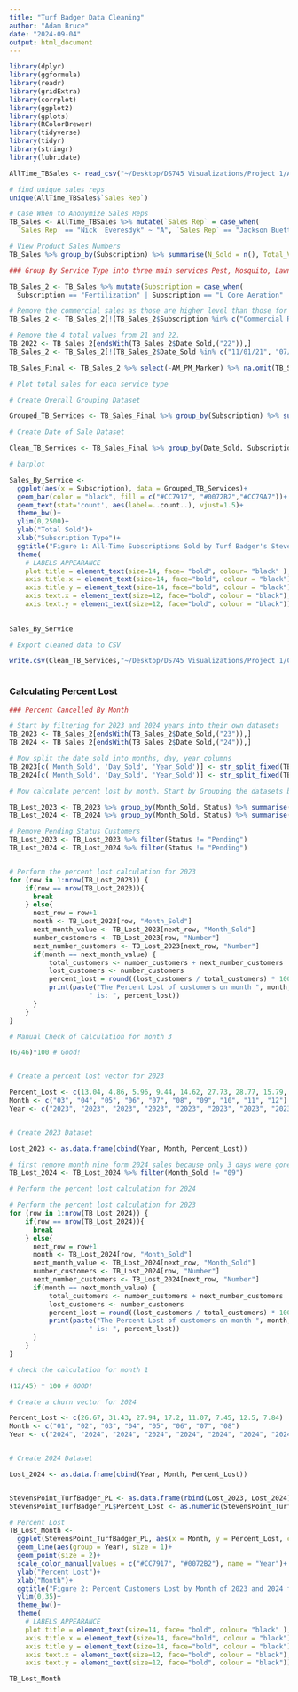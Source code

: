 ```yaml
---
title: "Turf Badger Data Cleaning"
author: "Adam Bruce"
date: "2024-09-04"
output: html_document
---
```


```r
library(dplyr)
library(ggformula)
library(readr)
library(gridExtra)
library(corrplot)
library(ggplot2)
library(gplots)
library(RColorBrewer)
library(tidyverse)
library(tidyr)
library(stringr)
library(lubridate)
```


```r
AllTime_TBSales <- read_csv("~/Desktop/DS745 Visualizations/Project 1/AllTime_TBSales.csv")

# find unique sales reps
unique(AllTime_TBSales$`Sales Rep`)

# Case When to Anonymize Sales Reps
TB_Sales <- AllTime_TBSales %>% mutate(`Sales Rep` = case_when(
  `Sales Rep` == "Nick  Everesdyk" ~ "A", `Sales Rep` == "Jackson Buettner" ~ "B", `Sales Rep` == "James Bruce" ~ "C", `Sales Rep` == "Malachi Ecker" ~ "D", `Sales Rep` == "Graham Buettner" ~ "E", `Sales Rep` == "Reed Harrington" ~ "F", `Sales Rep` == "Iver Stenberg" | `Sales Rep` == "IVER STERNBERG"  ~ "F", `Sales Rep` == "Josh Riley" ~ "G", `Sales Rep` == "Zander Zima" ~ "H", `Sales Rep` == "Mason Lawlis" ~ "I", `Sales Rep` == "John Hatz" ~ "J", `Sales Rep` == "Garrison Hinkens" ~ "K", `Sales Rep` == "Charlie Cassidy" ~ "L", `Sales Rep` == "Luke Knudtson" ~ "M", `Sales Rep` == "David Mosse" ~ "N", `Sales Rep` == "Kendra  Matsche" ~ "O", `Sales Rep` == "Kha Vang" ~ "P", `Sales Rep` == "Jack Drephal" ~ "Q", `Sales Rep` == "Ethan Hoc" ~ "R", `Sales Rep` == "Mason Lawlis la crosse" ~ "S", `Sales Rep` == "Sully  Scherber" ~ "T", `Sales Rep` == "Jordan Miller" ~ "U", `Sales Rep` == "Chandler Husbye" ~ "V", `Sales Rep` == "Ben Eastlund" ~ "W", `Sales Rep` == "Jordan  Mayhak" ~ "X", `Sales Rep` == "Danny  Garcia" ~ "Y", `Sales Rep` == "Dylan Saylor" ~ "Z", `Sales Rep` == "Gavin Geurts" ~ "AA", `Sales Rep` == "Conner Cvar" ~ "BB", `Sales Rep` == "LOGAN BORNEMAN" ~ "CC", `Sales Rep` == "Ryan Reynolds" ~ "DD", `Sales Rep` == "Alex Miller" ~ "EE", `Sales Rep` == "Devon  Eickhoff" | `Sales Rep` == "Devon E" ~ "FF", `Sales Rep` == "Andrew Eastlund" ~ "GG", `Sales Rep` == "Heidi Alexander" ~ "HH", `Sales Rep` == "Lillian  Stenberg" ~ "II", `Sales Rep` == "Anthony Seymour" ~ "JJ", `Sales Rep` == "Cody Damitz" ~ "KK", `Sales Rep` == "Jeremy Olson" ~ "LL", `Sales Rep` == "Aaron J" ~ "MM", `Sales Rep` == "Evan  J" ~ "NN", `Sales Rep` == "Jalen D" ~ "OO", `Sales Rep` == "Steve Macherey" ~ "PP", `Sales Rep` == "Henry L" ~ "QQ", `Sales Rep` == "Paul B" ~ "RR", `Sales Rep` == "Mat Abajian" ~ "SS", `Sales Rep` == "Dylan Deal" ~ "TT")) %>% separate_wider_delim(`Date Sold`, delim = " ", names = c("Date_Sold", "Time_Sold", "AM_PM_Marker"))

# View Product Sales Numbers
TB_Sales %>% group_by(Subscription) %>% summarise(N_Sold = n(), Total_Value = sum(`Contract Value`))

### Group By Service Type into three main services Pest, Mosquito, Lawn. Exclude Commercial

TB_Sales_2 <- TB_Sales %>% mutate(Subscription = case_when(
  Subscription == "Fertilization" | Subscription == "L Core Aeration" | Subscription == "L FERT TEMP" | Subscription == "L Fall Core Aeration and Overseeding" | Subscription == "L Fungicide" | Subscription == "L Grub Control" | Subscription == "L Grub Preventative" ~ "Lawn", Subscription == "P German Cockroach" | Subscription == "P One Time Pest Control" | Subscription == "P Organic Badger Service Plan" | Subscription == "PC 22/23" | Subscription == "Pest - Bed Bug" | Subscription == "Pest - Bi-Annual" | Subscription == "Pest - Bi-Monthly" | Subscription == "Pest - Eave & Overhang Treatment" | Subscription == "Pest - Monthly Pest Control" | Subscription == "Pest - Quarterly Pest Control" | Subscription == "Pest - Tri-Annual Pest Control" | Subscription == "RBB - Rodent Bait Box" | Subscription == "WL - Foundation Exclusion" | Subscription == "X Quarterly Pest" ~ "Pest", Subscription == "Mosquito - Tri-Weekly" | Subscription == "Mosquito - Monthly" ~ "Mosquito")) 

# Remove the commercial sales as those are higher level than those for the analysis
TB_Sales_2 <- TB_Sales_2[!(TB_Sales_2$Subscription %in% c("Commercial RBB", "Commercial Pest")),]

# Remove the 4 total values from 21 and 22.
TB_2022 <- TB_Sales_2[endsWith(TB_Sales_2$Date_Sold,("22")),]
TB_Sales_2 <- TB_Sales_2[!(TB_Sales_2$Date_Sold %in% c("11/01/21", "07/01/22", "05/30/22", "05/20/22")),]

TB_Sales_Final <- TB_Sales_2 %>% select(-AM_PM_Marker) %>% na.omit(TB_Sales_2$Subscription)

# Plot total sales for each service type

# Create Overall Grouping Dataset

Grouped_TB_Services <- TB_Sales_Final %>% group_by(Subscription) %>% summarise(Subscription = Subscription, Number_Sold = n())

# Create Date of Sale Dataset

Clean_TB_Services <- TB_Sales_Final %>% group_by(Date_Sold, Subscription) %>% summarise(Date_Sold = Date_Sold, Subscription = Subscription, Number_Sold = n(), Revenue = sum(`Contract Value`)) %>% unique()

# barplot

Sales_By_Service <- 
  ggplot(aes(x = Subscription), data = Grouped_TB_Services)+
  geom_bar(color = "black", fill = c("#CC7917", "#0072B2","#CC79A7"))+
  geom_text(stat='count', aes(label=..count..), vjust=1.5)+
  theme_bw()+
  ylim(0,2500)+
  ylab("Total Sold")+
  xlab("Subscription Type")+
  ggtitle("Figure 1: All-Time Subscriptions Sold by Turf Badger's Steven Point Office")+
  theme(
    # LABELS APPEARANCE
    plot.title = element_text(size=14, face= "bold", colour= "black" ),
    axis.title.x = element_text(size=14, face="bold", colour = "black"),    
    axis.title.y = element_text(size=14, face="bold", colour = "black"),    
    axis.text.x = element_text(size=12, face="bold", colour = "black"), 
    axis.text.y = element_text(size=12, face="bold", colour = "black"))
  
  
Sales_By_Service

# Export cleaned data to CSV 

write.csv(Clean_TB_Services,"~/Desktop/DS745 Visualizations/Project 1/Clean_TB_Services.csv", row.names = FALSE)



```

### Calculating Percent Lost

```r
### Percent Cancelled By Month

# Start by filtering for 2023 and 2024 years into their own datasets
TB_2023 <- TB_Sales_2[endsWith(TB_Sales_2$Date_Sold,("23")),]
TB_2024 <- TB_Sales_2[endsWith(TB_Sales_2$Date_Sold,("24")),]

# Now split the date sold into months, day, year columns
TB_2023[c('Month_Sold', 'Day_Sold', 'Year_Sold')] <- str_split_fixed(TB_2023$Date_Sold, '/', 3)
TB_2024[c('Month_Sold', 'Day_Sold', 'Year_Sold')] <- str_split_fixed(TB_2024$Date_Sold, '/', 3)

# Now calculate percent lost by month. Start by Grouping the datasets by month, status and find n()

TB_Lost_2023 <- TB_2023 %>% group_by(Month_Sold, Status) %>% summarise(Month_Sold = Month_Sold, Status = Status, Number = n()) %>% unique()
TB_Lost_2024 <- TB_2024 %>% group_by(Month_Sold, Status) %>% summarise(Month_Sold = Month_Sold, Status = Status, Number = n()) %>% unique()

# Remove Pending Status Customers
TB_Lost_2023 <- TB_Lost_2023 %>% filter(Status != "Pending")
TB_Lost_2024 <- TB_Lost_2024 %>% filter(Status != "Pending")


# Perform the percent lost calculation for 2023
for (row in 1:nrow(TB_Lost_2023)) {
    if(row == nrow(TB_Lost_2023)){
      break 
    } else{
      next_row = row+1
      month <- TB_Lost_2023[row, "Month_Sold"]
      next_month_value <- TB_Lost_2023[next_row, "Month_Sold"]
      number_customers <- TB_Lost_2023[row, "Number"]
      next_number_customers <- TB_Lost_2023[next_row, "Number"]
      if(month == next_month_value) {
          total_customers <- number_customers + next_number_customers
          lost_customers <- number_customers
          percent_lost = round((lost_customers / total_customers) * 100, 2)
          print(paste("The Percent Lost of customers on month ", month, 
                    " is: ", percent_lost))
      }
    }
}

# Manual Check of Calculation for month 3

(6/46)*100 # Good!


# Create a percent lost vector for 2023

Percent_Lost <- c(13.04, 4.86, 5.96, 9.44, 14.62, 27.73, 28.77, 15.79, 12.5, 0)
Month <- c("03", "04", "05", "06", "07", "08", "09", "10", "11", "12")
Year <- c("2023", "2023", "2023", "2023", "2023", "2023", "2023", "2023", "2023", "2023")


# Create 2023 Dataset

Lost_2023 <- as.data.frame(cbind(Year, Month, Percent_Lost))

# first remove month nine form 2024 sales because only 3 days were gone in September at time of this data being used 
TB_Lost_2024 <- TB_Lost_2024 %>% filter(Month_Sold != "09")

# Perform the percent lost calculation for 2024

# Perform the percent lost calculation for 2023
for (row in 1:nrow(TB_Lost_2024)) {
    if(row == nrow(TB_Lost_2024)){
      break 
    } else{
      next_row = row+1
      month <- TB_Lost_2024[row, "Month_Sold"]
      next_month_value <- TB_Lost_2024[next_row, "Month_Sold"]
      number_customers <- TB_Lost_2024[row, "Number"]
      next_number_customers <- TB_Lost_2024[next_row, "Number"]
      if(month == next_month_value) {
          total_customers <- number_customers + next_number_customers
          lost_customers <- number_customers
          percent_lost = round((lost_customers / total_customers) * 100, 2)
          print(paste("The Percent Lost of customers on month ", month, 
                    " is: ", percent_lost))
      }
    }
}

# check the calculation for month 1

(12/45) * 100 # GOOD!

# Create a churn vector for 2024

Percent_Lost <- c(26.67, 31.43, 27.94, 17.2, 11.07, 7.45, 12.5, 7.84)
Month <- c("01", "02", "03", "04", "05", "06", "07", "08")
Year <- c("2024", "2024", "2024", "2024", "2024", "2024", "2024", "2024")


# Create 2024 Dataset

Lost_2024 <- as.data.frame(cbind(Year, Month, Percent_Lost))


StevensPoint_TurfBadger_PL <- as.data.frame(rbind(Lost_2023, Lost_2024))
StevensPoint_TurfBadger_PL$Percent_Lost <- as.numeric(StevensPoint_TurfBadger_PL$Percent_Lost)

# Percent Lost 
TB_Lost_Month <- 
  ggplot(StevensPoint_TurfBadger_PL, aes(x = Month, y = Percent_Lost, color = Year))+
  geom_line(aes(group = Year), size = 1)+
  geom_point(size = 2)+
  scale_color_manual(values = c("#CC7917", "#0072B2"), name = "Year")+
  ylab("Percent Lost")+
  xlab("Month")+
  ggtitle("Figure 2: Percent Customers Lost by Month of 2023 and 2024 for Turf Badger's Stevens Point Office")+
  ylim(0,35)+
  theme_bw()+
  theme(
    # LABELS APPEARANCE
    plot.title = element_text(size=14, face= "bold", colour= "black" ),
    axis.title.x = element_text(size=14, face="bold", colour = "black"),    
    axis.title.y = element_text(size=14, face="bold", colour = "black"),    
    axis.text.x = element_text(size=12, face="bold", colour = "black"), 
    axis.text.y = element_text(size=12, face="bold", colour = "black"))

TB_Lost_Month

```


